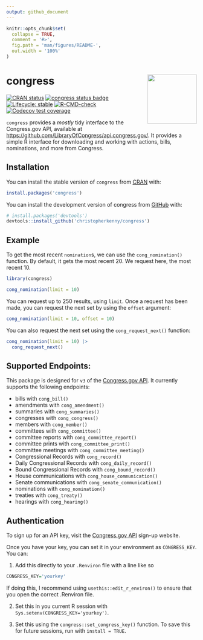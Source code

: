 ```yaml
---
output: github_document
---
```


<!-- README.md is generated from README.Rmd. Please edit that file -->

```r
knitr::opts_chunk$set(
  collapse = TRUE,
  comment = '#>',
  fig.path = 'man/figures/README-',
  out.width = '100%'
)
```

# congress <img src="man/figures/logo.png" align="right" height="130" />

<!-- badges: start -->
[![CRAN status](https://www.r-pkg.org/badges/version/congress)](https://CRAN.R-project.org/package=congress)
[![congress status badge](https://christopherkenny.r-universe.dev/badges/congress)](https://christopherkenny.r-universe.dev/congress)
[![Lifecycle: stable](https://img.shields.io/badge/lifecycle-stable-brightgreen.svg)](https://lifecycle.r-lib.org/articles/stages.html#stable)
[![R-CMD-check](https://github.com/christopherkenny/congress/actions/workflows/R-CMD-check.yaml/badge.svg)](https://github.com/christopherkenny/congress/actions/workflows/R-CMD-check.yaml)
[![Codecov test coverage](https://codecov.io/gh/christopherkenny/congress/branch/main/graph/badge.svg)](https://app.codecov.io/gh/christopherkenny/congress?branch=main)
<!-- badges: end -->

`congress` provides a *mostly* tidy interface to the Congress.gov API, available at <https://github.com/LibraryOfCongress/api.congress.gov/>.
It provides a simple R interface for downloading and working with actions, bills, nominations, and more from Congress.

## Installation

You can install the stable version of `congress` from [CRAN](https://CRAN.R-project.org/package=congress) with:

``` r
install.packages('congress')
```

You can install the development version of congress from [GitHub](https://github.com/) with:

``` r
# install.packages('devtools')
devtools::install_github('christopherkenny/congress')
```

## Example

To get the most recent `nomination`s, we can use the `cong_nomination()` function. By default, it gets the most recent 20. We request here, the most recent 10.

```r
library(congress)

cong_nomination(limit = 10)
```

You can request up to 250 results, using `limit`. Once a request has been made, you can request the next set by using the `offset` argument:

```r
cong_nomination(limit = 10, offset = 10)
```

You can also request the next set using the `cong_request_next()` function:

```r
cong_nomination(limit = 10) |>
  cong_request_next()
```



## Supported Endpoints:

This package is designed for `v3` of the [Congress.gov API](https://github.com/LibraryOfCongress/api.congress.gov/). It currently supports the following endpoints:

- bills with `cong_bill()`
- amendments with `cong_amendment()`
- summaries with `cong_summaries()`
- congresses with `cong_congress()`
- members with `cong_member()`
- committees with `cong_committee()`
- committee reports with `cong_committee_report()`
- committee prints with `cong_committee_print()`
- committee meetings with `cong_committee_meeting()`
- Congressional Records with `cong_record()`
- Daily Congressional Records with `cong_daily_record()`
- Bound Congressional Records with `cong_bound_record()`
- House communications with `cong_house_communication()`
- Senate communications with `cong_senate_communication()`
- nominations with `cong_nomination()`
- treaties with `cong_treaty()`
- hearings with `cong_hearing()`

## Authentication

To sign up for an API key, visit the [Congress.gov API](https://api.congress.gov/sign-up/) sign-up website. 

Once you have your key, you can set it in your environment as `CONGRESS_KEY`.
You can:

1. Add this directly to your `.Renviron` file with a line like so

```r
CONGRESS_KEY='yourkey'
```

If doing this, I recommend using `usethis::edit_r_environ()` to ensure that you open the correct .Renviron file.

2. Set this in you current R session with `Sys.setenv(CONGRESS_KEY='yourkey')`.

3. Set this using the `congress::set_congress_key()` function. To save this for future sessions, run with `install = TRUE`.
